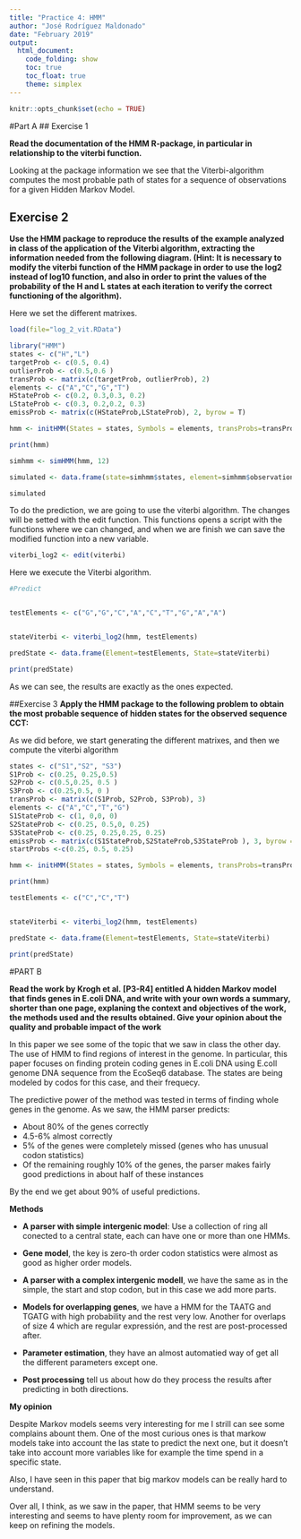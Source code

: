 ```yaml
---
title: "Practice 4: HMM"
author: "José Rodríguez Maldonado"
date: "February 2019"
output: 
  html_document:
    code_folding: show
    toc: true
    toc_float: true
    theme: simplex
---
```


```r
knitr::opts_chunk$set(echo = TRUE)
```


#Part A
## Exercise 1

**Read	the	documentation	of	the	HMM	R-package,	in	particular	in	relationship	to	the	viterbi	function.**

Looking at the package information we see that the Viterbi-algorithm computes the most probable path of states for a sequence of observations for a given Hidden Markov Model.

## Exercise 2

**Use	the	HMM	package	to	reproduce	the	results	of	the	example	analyzed	in	class	 of	the	application	of	the	Viterbi	algorithm,	extracting	the	information	needed	from	the	following	diagram.	(Hint:	It	is	necessary	to	modify	the	viterbi	function	of	the	HMM	package	in	order	to	use	the	log2	instead	of	log10	function,	and	also	in	order	to	print	the	values	of	the	probability	of	the	H	and	L	states	at	each	iteration	to	verify	the	correct	functioning	of	the	algorithm).**

Here we set the different matrixes.
```r
load(file="log_2_vit.RData")
```
```r
library("HMM")
states <- c("H","L")
targetProb <- c(0.5, 0.4)
outlierProb <- c(0.5,0.6 )
transProb <- matrix(c(targetProb, outlierProb), 2)
elements <- c("A","C","G","T")
HStateProb <- c(0.2, 0.3,0.3, 0.2)
LStateProb <- c(0.3, 0.2,0.2, 0.3)
emissProb <- matrix(c(HStateProb,LStateProb), 2, byrow = T) 

hmm <- initHMM(States = states, Symbols = elements, transProbs=transProb, emissionProbs = emissProb)

print(hmm)

simhmm <- simHMM(hmm, 12)

simulated <- data.frame(state=simhmm$states, element=simhmm$observation)

simulated
```
To do the prediction, we are going to use the viterbi algorithm. The changes will be setted with the edit function. This functions opens a script with the functions where we can changed, and when we are finish we can save the modified function into a new variable.
```r
viterbi_log2 <- edit(viterbi)
```

Here we execute the Viterbi algorithm.

```r
#Predict


testElements <- c("G","G","C","A","C","T","G","A","A")


stateViterbi <- viterbi_log2(hmm, testElements)

predState <- data.frame(Element=testElements, State=stateViterbi)

print(predState)


```
As we can see, the results are exactly as the ones expected.



##Exercise 3
**Apply	the	HMM	package	to	the	following	problem	to	obtain	the	most	probable	sequence	of	hidden	states	for	the	observed	sequence		CCT:**

As we did before, we start generating the different matrixes, and then we compute the viterbi algorithm

```r
states <- c("S1","S2", "S3")
S1Prob <- c(0.25, 0.25,0.5)
S2Prob <- c(0.5,0.25, 0.5 )
S3Prob <- c(0.25,0.5, 0 )
transProb <- matrix(c(S1Prob, S2Prob, S3Prob), 3)
elements <- c("A","C","T","G")
S1StateProb <- c(1, 0,0, 0)
S2StateProb <- c(0.25, 0.5,0, 0.25)
S3StateProb <- c(0.25, 0.25,0.25, 0.25)
emissProb <- matrix(c(S1StateProb,S2StateProb,S3StateProb ), 3, byrow = T) 
startProbs <-c(0.25, 0.5, 0.25)

hmm <- initHMM(States = states, Symbols = elements, transProbs=transProb, emissionProbs = emissProb, startProbs = startProbs)

print(hmm)

testElements <- c("C","C","T")


stateViterbi <- viterbi_log2(hmm, testElements)

predState <- data.frame(Element=testElements, State=stateViterbi)

print(predState)
```


#PART B

**Read	the	work	by	Krogh	et	al.	[P3-R4]	entitled	A	hidden	Markov	model	that	finds	genes	in	E.coli	DNA,	and	write	with	your	own	words	a	summary,	shorter	than	one	page,	explaning	the	context	and	objectives	of	the	work,	the	methods	used	and	the	results	obtained.	Give	your	opinion	about	the	quality	and	probable	impact	of	the	work**


In this paper we see some of the topic that we saw in class the other day. The use of HMM to find regions of interest in the genome. In particular, this paper focuses on finding protein coding genes in E.coli DNA using E.coll genome DNA sequence from the EcoSeq6 database. The states are being modeled by codos for this case, and their frequecy.

The predictive power of the method was tested in terms of finding whole genes in the genome. As we saw, the HMM parser predicts:

- About 80% of the genes correctly
- 4.5-6% almost correctly
- 5% of the genes were completely missed (genes who has unusual codon statistics)
- Of the remaining roughly 10% of the genes, the parser makes fairly good predictions in about half of these instances

By the end we get about 90% of useful predictions.

**Methods**

- **A parser with simple intergenic model**: Use a collection of ring all conected to a central state, each can have one or more than one HMMs.

- **Gene model**, the key is zero-th order codon statistics were almost as good as higher order models.
- **A parser with a complex intergenic modell**, we have the same as in the simple, the start and stop codon, but in this case we add more parts.
- **Models for overlapping genes**, we have a HMM for the TAATG and TGATG with high probability and the rest very low. Another for overlaps of size 4 which are regular expressión, and the rest are post-processed after.
- **Parameter estimation**, they have an almost automatied way of get all the different parameters except one.
- **Post processing** tell us about how do they process the results after predicting in both directions.

**My opinion**

Despite Markov models seems very interesting for me I strill can see some complains abount them. One of the most curious ones is that markow models take into account the las state to predict the next one, but it doesn't take into account more variables like for example the time spend in a specific state. 

Also, I have seen in this paper that big markov models can be really hard to understand.

Over all, I think, as we saw in the paper, that HMM seems to be very interesting and seems to have plenty room for improvement, as we can keep on refining the models.